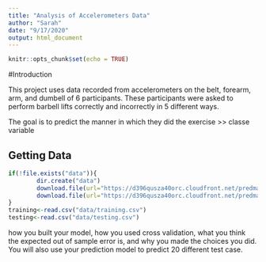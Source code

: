 ```yaml
---
title: "Analysis of Accelerometers Data"
author: "Sarah"
date: "9/17/2020"
output: html_document
---
```


```r
knitr::opts_chunk$set(echo = TRUE)
```

#Introduction   

This project uses data recorded from accelerometers on the belt, forearm, arm, and dumbell of 6 participants. These participants were asked to perform barbell lifts correctly and incorrectly in 5 different ways.  

The goal is to predict the manner in which they did the exercise >> classe variable 

## Getting Data

```r
if(!file.exists("data")){
        dir.create("data")
        download.file(url="https://d396qusza40orc.cloudfront.net/predmachlearn/pml-training.csv",destfile = "data/training.csv")
        download.file(url="https://d396qusza40orc.cloudfront.net/predmachlearn/pml-testing.csv",destfile = "data/testing.csv")        
}
training<-read.csv("data/training.csv")
testing<-read.csv("data/testing.csv")

```

how you built your model, how you used cross validation, what you think the expected out of sample error is, and why you made the choices you did. You will also use your prediction model to predict 20 different test case.